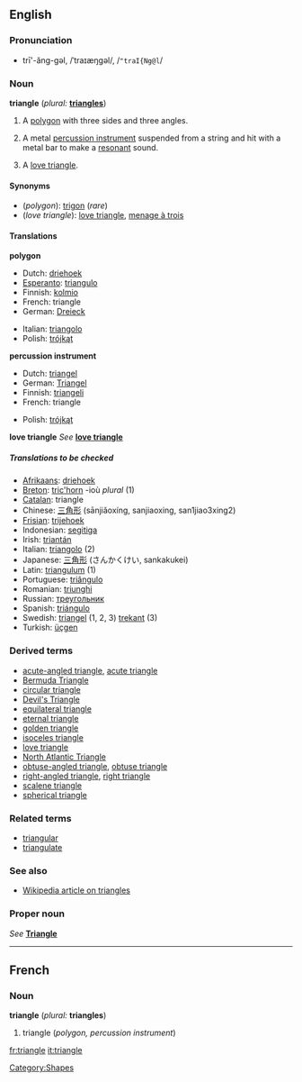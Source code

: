 {{See|Triangle}}
==English==
===Pronunciation===
*trī'-ăng-gəl, /ˈtraɪæŋɡəl/, /<tt>"traI{Ng@l</tt>/

===Noun===
'''triangle''' (''plural:'' '''[[triangles]]''')

#{{geometry}} A [[polygon]] with three sides and three angles.
#{{music}} A metal [[percussion instrument]] suspended from a string and hit with a metal bar to make a [[resonant]] sound.
# A [[love triangle]].

====Synonyms====
*(''polygon''): [[trigon]] (''rare'')
*(''love triangle''): [[love triangle]], [[menage à trois]]

====Translations====

'''polygon'''
{{top}}
*Dutch: [[driehoek]]
*[[Esperanto]]: [[triangulo]]
*Finnish: [[kolmio]]
*French: triangle {{m}}
*German: [[Dreieck]] {{n}}
{{mid}}
*Italian: [[triangolo]] {{m}}
*Polish: [[trójkąt]] {{m}}
{{bottom}}

'''percussion instrument'''
{{top}}
*Dutch: [[triangel]] {{m}}
*German: [[Triangel]] {{f}}
*Finnish: [[triangeli]]
*French: triangle {{m}}
{{mid}}
*Polish: [[trójkąt]] {{m}}
{{bottom}}

'''love triangle'''
''See'' '''[[love triangle]]'''

=====Translations to be checked=====
<!--Remove this section once all of the translations below have been moved into the tables above.-->
{{checktrans}}

*[[Afrikaans]]: [[driehoek]]
*[[Breton]]: [[tric'horn]] {{m}} -ioù ''plural'' (1)
*[[Catalan]]: triangle {{m}}
*Chinese: [[三角形]] (sānjiǎoxíng, sanjiaoxing, san1jiao3xing2)
*[[Frisian]]: [[trijehoek]]
*Indonesian: [[segitiga]]
*Irish: [[triantán]]
*Italian: [[triangolo]] {{m}} (2)
*Japanese: [[三角形]] (さんかくけい, sankakukei)
*Latin: [[triangulum]] {{n}} (1)
*Portuguese: [[triângulo]] {{m}}
*Romanian: [[triunghi]] {{n}}
*Russian: [[треугольник]]
*Spanish: [[triángulo]] {{m}}
*Swedish: [[triangel]] (1, 2, 3) [[trekant]] (3)
*Turkish: [[üçgen]]

===Derived terms===
*[[acute-angled triangle]], [[acute triangle]]
*[[Bermuda Triangle]]
*[[circular triangle]]
*[[Devil's Triangle]]
*[[equilateral triangle]]
*[[eternal triangle]]
*[[golden triangle]]
*[[isoceles triangle]]
*[[love triangle]]
*[[North Atlantic Triangle]]
*[[obtuse-angled triangle]], [[obtuse triangle]]
*[[right-angled triangle]], [[right triangle]]
*[[scalene triangle]]
*[[spherical triangle]]

===Related terms===
*[[triangular]]
*[[triangulate]]

===See also===
*[[w:triangle|Wikipedia article on triangles]]

===Proper noun===
''See'' '''[[Triangle]]'''

[[Category:Shapes]]

----
==French==
===Noun===
'''triangle''' {{m}} (''plural:'' '''triangles''')

#triangle (''polygon, percussion instrument'')

[[fr:triangle]]
[[it:triangle]]